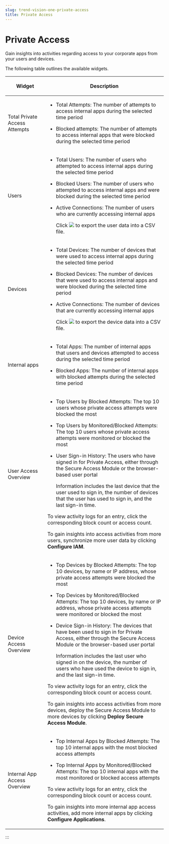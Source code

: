 ```yaml
---
slug: trend-vision-one-private-access
title: Private Access
---
```

# Private Access

Gain insights into activities regarding access to your corporate apps from your users and devices.

The following table outlines the available widgets.

<table>
<colgroup>
<col style="width: 25%" />
<col style="width: 75%" />
</colgroup>
<thead>
<tr>
<th><p>Widget</p></th>
<th><p>Description</p></th>
</tr>
</thead>
<tbody>
<tr>
<td><p>Total Private Access Attempts</p></td>
<td><ul>
<li><p>Total Attempts: The number of attempts to access internal apps during the selected time period</p></li>
<li><p>Blocked attempts: The number of attempts to access internal apps that were blocked during the selected time period</p></li>
</ul></td>
</tr>
<tr>
<td><p>Users</p></td>
<td><ul>
<li><p>Total Users: The number of users who attempted to access internal apps during the selected time period</p></li>
<li><p>Blocked Users: The number of users who attempted to access internal apps and were blocked during the selected time period</p></li>
<li><p>Active Connections: The number of users who are currently accessing internal apps</p>
<p>Click <img src="./images/download_icon=5c7476c2-cf15-4572-b7cd-5fc67a57d22f.webp" /> to export the user data into a CSV file.</p></li>
</ul></td>
</tr>
<tr>
<td><p>Devices</p></td>
<td><ul>
<li><p>Total Devices: The number of devices that were used to access internal apps during the selected time period</p></li>
<li><p>Blocked Devices: The number of devices that were used to access internal apps and were blocked during the selected time period</p></li>
<li><p>Active Connections: The number of devices that are currently accessing internal apps</p>
<p>Click <img src="./images/download_icon=5c7476c2-cf15-4572-b7cd-5fc67a57d22f.webp" /> to export the device data into a CSV file.</p></li>
</ul></td>
</tr>
<tr>
<td><p>Internal apps</p></td>
<td><ul>
<li><p>Total Apps: The number of internal apps that users and devices attempted to access during the selected time period</p></li>
<li><p>Blocked Apps: The number of internal apps with blocked attempts during the selected time period</p></li>
</ul></td>
</tr>
<tr>
<td><p>User Access Overview</p></td>
<td><ul>
<li><p>Top Users by Blocked Attempts: The top 10 users whose private access attempts were blocked the most</p></li>
<li><p>Top Users by Monitored/Blocked Attempts: The top 10 users whose private access attempts were monitored or blocked the most</p></li>
<li><p>User Sign-in History: The users who have signed in for Private Access, either through the Secure Access Module or the browser-based user portal</p>
<p>Information includes the last device that the user used to sign in, the number of devices that the user has used to sign in, and the last sign-in time.</p></li>
</ul>
<p>To view activity logs for an entry, click the corresponding block count or access count.</p>
<p>To gain insights into access activities from more users, synchronize more user data by clicking <strong>Configure IAM</strong>.</p></td>
</tr>
<tr>
<td><p>Device Access Overview</p></td>
<td><ul>
<li><p>Top Devices by Blocked Attempts: The top 10 devices, by name or IP address, whose private access attempts were blocked the most</p></li>
<li><p>Top Devices by Monitored/Blocked Attempts: The top 10 devices, by name or IP address, whose private access attempts were monitored or blocked the most</p></li>
<li><p>Device Sign-in History: The devices that have been used to sign in for Private Access, either through the Secure Access Module or the browser-based user portal</p>
<p>Information includes the last user who signed in on the device, the number of users who have used the device to sign in, and the last sign-in time.</p></li>
</ul>
<p>To view activity logs for an entry, click the corresponding block count or access count.</p>
<p>To gain insights into access activities from more devices, deploy the Secure Access Module to more devices by clicking <strong>Deploy Secure Access Module</strong>.</p></td>
</tr>
<tr>
<td><p>Internal App Access Overview</p></td>
<td><ul>
<li><p>Top Internal Apps by Blocked Attempts: The top 10 internal apps with the most blocked access attempts</p></li>
<li><p>Top Internal Apps by Monitored/Blocked Attempts: The top 10 internal apps with the most monitored or blocked access attempts</p></li>
</ul>
<p>To view activity logs for an entry, click the corresponding block count or access count.</p>
<p>To gain insights into more internal app access activities, add more internal apps by clicking <strong>Configure Applications</strong>.</p></td>
</tr>
</tbody>
</table>
:::
